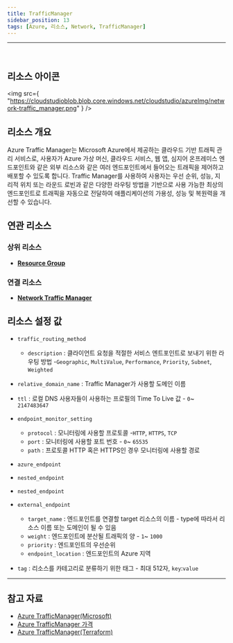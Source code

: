 ```yaml
---
title: TrafficManager
sidebar_position: 13
tags: [Azure, 리소스, Network, TrafficManager]
---
```


<hr />
<br />

## 리소스 아이콘

<img
    src={
        "https://cloudstudioblob.blob.core.windows.net/cloudstudio/azureImg/network-traffic_manager.png"
    }
/>

## 리소스 개요

Azure Traffic Manager는 Microsoft Azure에서 제공하는 클라우드 기반 트래픽 관리 서비스로,
사용자가 Azure 가상 머신, 클라우드 서비스, 웹 앱, 심지어 온프레미스 엔드포인트와 같은 외부 리소스와 같은 여러 엔드포인트에서 들어오는 트래픽을 제어하고 배포할 수 있도록 합니다.
Traffic Manager를 사용하여 사용자는 우선 순위, 성능, 지리적 위치 또는 라운드 로빈과 같은 다양한 라우팅 방법을 기반으로 사용 가능한 최상의 엔드포인트로 트래픽을 자동으로 전달하여 애플리케이션의 가용성, 성능 및 복원력을 개선할 수 있습니다.

## 연관 리소스

### 상위 리소스

-   [**Resource Group**](https://docs.cstudio.app/docs/resource/azure/Base/ResourceGroup)

### 연결 리소스

-   [**Network Traffic Manager**](https://docs.cstudio.app/docs/resource/azure/Network/TrafficManager)

## 리소스 설정 값

-   `traffic_routing_method`

    -   `description` : 클라이언트 요청을 적절한 서비스 엔트포인트로 보내기 위한 라우팅 방법 -`Geographic`, `MultiValue`, `Performance`, `Priority`, `Subnet`, `Weighted`

-   `relative_domain_name` : Traffic Manager가 사용할 도메인 이름
-   `ttl` : 로컬 DNS 사용자들이 사용하는 프로필의 Time To Live 값 - `0`~ `2147483647`
-   `endpoint_monitor_setting`

    -   `protocol` : 모니터링에 사용할 프로토콜 -`HTTP`, `HTTPS`, `TCP`
    -   `port` : 모니터링에 사용할 포트 번호 - `0`~ `65535`
    -   `path` : 프로토콜 HTTP 혹은 HTTPS인 경우 모니터링에 사용할 경로

-   `azure_endpoint`
-   `nested_endpoint`
-   `nested_endpoint`
-   `external_endpoint`
    -   `target_name` : 엔드포인트를 연결할 target 리소스의 이름 - type에 따라서 리소스 이름 또는 도메인이 될 수 있음
    -   `weight` : 엔드포인트에 분산될 트래픽의 양 - `1`~ `1000`
    -   `priority` : 엔드포인트의 우선순위
    -   `endpoint_location` : 엔드포인트의 Azure 지역
-   `tag` : 리소스를 카테고리로 분류하기 위한 태그 - 최대 512자, `key`:`value`

---

## 참고 자료

-   [Azure TrafficManager(Microsoft)](https://learn.microsoft.com/ko-kr/azure/traffic-manager/traffic-manager-overview)
-   [Azure TrafficManager 가격](https://azure.microsoft.com/en-us/pricing/details/traffic-manager/)
-   [Azure TrafficManager(Terraform)](https://registry.terraform.io/providers/hashicorp/azurerm/latest/docs/resources/traffic_manager_profile)
